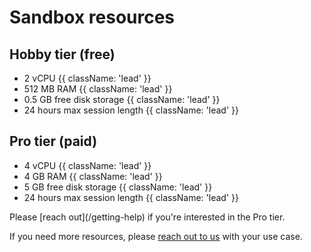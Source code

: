 # Sandbox resources

## Hobby tier (free)
- 2 vCPU {{ className: 'lead' }}
- 512 MB RAM {{ className: 'lead' }}
- 0.5 GB free disk storage {{ className: 'lead' }}
- 24 hours max session length {{ className: 'lead' }}

## Pro tier (paid)
- 4 vCPU {{ className: 'lead' }}
- 4 GB RAM {{ className: 'lead' }}
- 5 GB free disk storage {{ className: 'lead' }}
- 24 hours max session length {{ className: 'lead' }}

<Note>
Please [reach out](/getting-help) if you're interested in the Pro tier.
</Note>

If you need more resources, please [reach out to us](/getting-help) with your use case.
